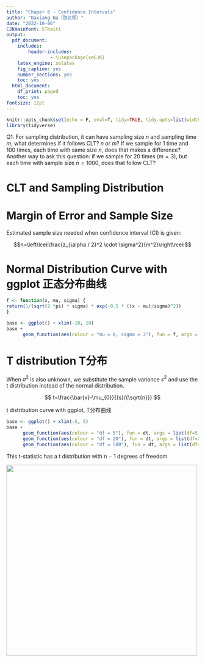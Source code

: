 ```yaml
---
title: "Chaper 6 - Confidence Intervals"
author: "Daxiang Na（那达翔）"
date: "2022-10-06"
CJKmainfont: STKaiti
output: 
  pdf_document: 
    includes:
        header-includes:
                - \usepackage{xeCJK}
    latex_engine: xelatex
    fig_caption: yes
    number_sections: yes
    toc: yes
  html_document:
    df_print: paged
    toc: yes
fontsize: 12pt
---
```


```r
knitr::opts_chunk$set(echo = F, eval=T, tidy=TRUE, tidy.opts=list(width.cutoff=70))
library(tidyverse)
```


Q1: For sampling distribution, it can have sampling size $n$ and sampling time $m$, what determines if it follows CLT? $n$ or $m$? If we sample for 1 time and 100 times, each time with same size $n$, does that makes a difference? Another way to ask this question: if we sample for 20 times ($m = 3$), but each time with sample size $n = 1000$, does that follow CLT?

# CLT and Sampling Distribution



# Margin of Error and Sample Size

Estimated sample size needed when confidence interval (CI) is given:

$$n=\left\lceil\frac{z_{\alpha / 2}^2 \cdot \sigma^2}{m^2}\right\rceil$$

# Normal Distribution Curve with ggplot 正态分布曲线

```r
f <- function(x, mu, sigma) {
return(1/(sqrt(2 *pi) * sigma) * exp(-0.5 * ((x - mu)/sigma)^2))
}

base <- ggplot() + xlim(-10, 10)
base + 
      geom_function(aes(colour = "mu = 0, sigma = 3"), fun = f, args = list(mu = 0, sigma = 3), size = 1, linetype = "longdash")
```

# T distribution T分布

When $\sigma^2$ is also unknown, we substitute the sample variance $s^2$ and use the t distribution instead of the normal distribution.

$$
t=\frac{\bar{x}-\mu_{0}}{{s}/{\sqrt{n}}}
$$

t distribution curve with ggplot, T分布曲线

```r
base <- ggplot() + xlim(-5, 5)
base + 
      geom_function(aes(colour = "df = 5"), fun = dt, args = list(df=5)) +
      geom_function(aes(colour = "df = 20"), fun = dt, args = list(df=20)) +
      geom_function(aes(colour = "df = 500"), fun = dt, args = list(df=500)) 
```

This t-statistic has a t distribution with n − 1 degrees of freedom

![](t_distribution_hypothesis.png){width="500"}
